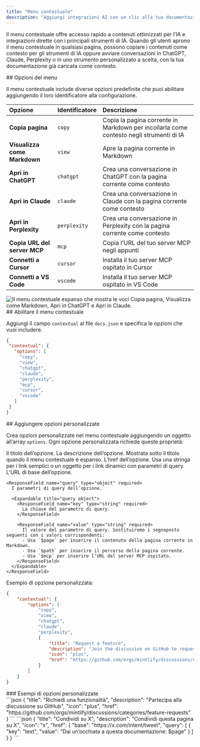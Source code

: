 ```yaml
---
title: "Menu contestuale"
description: "Aggiungi integrazioni AI con un clic alla tua documentazione"
---
```



Il menu contestuale offre accesso rapido a contenuti ottimizzati per l’IA e integrazioni dirette con i principali strumenti di IA. Quando gli utenti aprono il menu contestuale in qualsiasi pagina, possono copiare i contenuti come contesto per gli strumenti di IA oppure avviare conversazioni in ChatGPT, Claude, Perplexity o in uno strumento personalizzato a scelta, con la tua documentazione già caricata come contesto.


<div id="menu-options">
  ## Opzioni del menu
</div>

Il menu contestuale include diverse opzioni predefinite che puoi abilitare aggiungendo il loro identificatore alla configurazione.

| Opzione | Identificatore | Descrizione |
|:--------|:--------------|:------------|
| **Copia pagina** | `copy` | Copia la pagina corrente in Markdown per incollarla come contesto negli strumenti di IA |
| **Visualizza come Markdown** | `view` | Apre la pagina corrente in Markdown |
| **Apri in ChatGPT** | `chatgpt` | Crea una conversazione in ChatGPT con la pagina corrente come contesto |
| **Apri in Claude** | `claude` | Crea una conversazione in Claude con la pagina corrente come contesto |
| **Apri in Perplexity** | `perplexity` | Crea una conversazione in Perplexity con la pagina corrente come contesto |
| **Copia URL del server MCP** | `mcp` | Copia l’URL del tuo server MCP negli appunti |
| **Connetti a Cursor** | `cursor` | Installa il tuo server MCP ospitato in Cursor |
| **Connetti a VS Code** | `vscode` | Installa il tuo server MCP ospitato in VS Code |

<Frame>
    <img 
    src="/images/contextual-menu/contextual-menu.png" 
    alt="Il menu contestuale espanso che mostra le voci Copia pagina, Visualizza come Markdown, Apri in ChatGPT e Apri in Claude." 
  />
</Frame>

<div id="enabling-the-contextual-menu">
  ## Abilitare il menu contestuale
</div>

Aggiungi il campo `contextual` al file `docs.json` e specifica le opzioni che vuoi includere.

```json
{
 "contextual": {
   "options": [
     "copy",
     "view",
     "chatgpt",
     "claude",
     "perplexity",
     "mcp",
     "cursor",
     "vscode"
   ]
 }
}
```

<div id="adding-custom-options">
  ## Aggiungere opzioni personalizzate
</div>

Crea opzioni personalizzate nel menu contestuale aggiungendo un oggetto all’array `options`. Ogni opzione personalizzata richiede queste proprietà:

<ResponseField name="title" type="string" required>
  Il titolo dell’opzione.
</ResponseField>

<ResponseField name="description" type="string" required>
  La descrizione dell’opzione. Mostrata sotto il titolo quando il menu contestuale è espanso.
</ResponseField>

<IconsRequired />

<ResponseField name="href" type="string | object" required>
  L’href dell’opzione. Usa una stringa per i link semplici o un oggetto per i link dinamici con parametri di query.
  
  <Expandable title="href object">
    <ResponseField name="base" type="string" required>
      L’URL di base dell’opzione.
    </ResponseField>

    <ResponseField name="query" type="object" required>
      I parametri di query dell’opzione.

      <Expandable title="query object">
        <ResponseField name="key" type="string" required>
          La chiave del parametro di query.
        </ResponseField>

        <ResponseField name="value" type="string" required>
          Il valore del parametro di query. Sostituiremo i segnaposto seguenti con i valori corrispondenti:
          - Usa `$page` per inserire il contenuto della pagina corrente in Markdown.
          - Usa `$path` per inserire il percorso della pagina corrente.
          - Usa `$mcp` per inserire l’URL del server MCP ospitato.
        </ResponseField>
      </Expandable>
    </ResponseField>
  </Expandable>
</ResponseField>

Esempio di opzione personalizzata:

```json {9-14} wrap
{
    "contextual": {
        "options": [
            "copy",
            "view",
            "chatgpt",
            "claude",
            "perplexity",
            {
                "title": "Request a feature",
                "description": "Join the discussion on GitHub to request a new feature",
                "icon": "plus",
                "href": "https://github.com/orgs/mintlify/discussions/categories/feature-requests"
            }
        ]
    }
}
```

<div id="custom-option-examples">
  ### Esempi di opzioni personalizzate
</div>

<AccordionGroup>
<Accordion title="Link semplice">
```json
{
  "title": "Richiedi una funzionalità",
  "description": "Partecipa alla discussione su GitHub",
  "icon": "plus",
  "href": "https://github.com/orgs/mintlify/discussions/categories/feature-requests"
}
```
</Accordion>

<Accordion title="Link dinamico con contenuto della pagina">
```json
{
  "title": "Condividi su X",
  "description": "Condividi questa pagina su X",
  "icon": "x",
  "href": {
    "base": "https://x.com/intent/tweet",
    "query": [
      {
      "key": "text",
      "value": "Dai un’occhiata a questa documentazione: $page"
      }
    ]
  }
}
```
</Accordion>
</AccordionGroup>